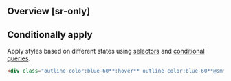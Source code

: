 ## Overview [sr-only]
<Overview />

## Conditionally apply
Apply styles based on different states using [selectors](/docs/state-selectors) and [conditional queries](/docs/conditional-queries).
```html
<div class="outline-color:blue-60**:hover** outline-color:blue-60**@sm** outline-color:blue-60**@dark** outline-color:blue-60**@print**">…</div>
```


